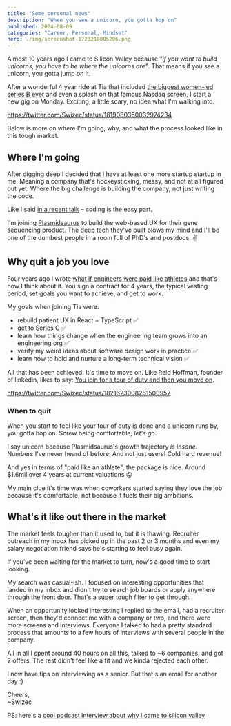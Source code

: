 ```yaml
---
title: "Some personal news"
description: "When you see a unicorn, you gotta hop on"
published: 2024-08-09
categories: "Career, Personal, Mindset"
hero: ./img/screenshot-1723218085206.png
---
```


Almost 10 years ago I came to Silicon Valley because _"if you want to build unicorns, you have to be where the unicorns are"_. That means if you see a unicorn, you gotta jump on it.

After a wonderful 4 year ride at Tia that included [the biggest women-led series B ever](https://swizec.com/blog/how-to-rewrite-your-app-while-growing-to-a-dollar100000000-series-b/) and even a splash on that famous Nasdaq screen, I start a new gig on Monday. Exciting, a little scary, no idea what I'm walking into.

https://twitter.com/Swizec/status/1819080350032974234

Below is more on where I'm going, why, and what the process looked like in this tough market.

## Where I'm going

After digging deep I decided that I have at least one more startup startup in me. Meaning a company that's hockeysticking, messy, and not at all figured out yet. Where the big challenge is building the company, not just writing the code.

Like I said [in a recent talk](https://swizec.com/blog/scaling-fast-my-talk-on-lessons-from-tech-startups/) – coding is the easy part.

I'm joining [Plasmidsaurus](https://www.plasmidsaurus.com) to build the web-based UX for their gene sequencing product. The deep tech they've built blows my mind and I'll be one of the dumbest people in a room full of PhD's and postdocs. ✌️

## Why quit a job you love

Four years ago I wrote [what if engineers were paid like athletes](https://swizec.com/blog/what-if-engineers-were-paid-like-athletes/) and that's how I think about it. You sign a contract for 4 years, the typical vesting period, set goals you want to achieve, and get to work.

My goals when joining Tia were:

- rebuild patient UX in React + TypeScript ✅
- get to Series C ✅
- learn how things change when the engineering team grows into an engineering org ✅
- verify my weird ideas about software design work in practice ✅
- learn how to hold and nurture a long-term technical vision ✅

All that has been achieved. It's time to move on. Like Reid Hoffman, founder of linkedin, likes to say: [You join for a tour of duty and then you move on](https://hbr.org/2013/06/tours-of-duty-the-new-employer-employee-compact).

https://twitter.com/Swizec/status/1821623008261500957

### When to quit

When you start to feel like your tour of duty is done and a unicorn runs by, you gotta hop on. Screw being comfortable, _let's go_.

I say unicorn because Plasmidsaurus's growth trajectory _is insane_. Numbers I've never heard of before. And not just users! Cold hard revenue!

And yes in terms of "paid like an athlete", the package is nice. Around $1.6mil over 4 years at current valuations 😛

My main clue it's time was when coworkers started saying they love the job because it's comfortable, not because it fuels their big ambitions.

## What's it like out there in the market

The market feels tougher than it used to, but it is thawing. Recruiter outreach in my inbox has picked up in the past 2 or 3 months and even my salary negotiation friend says he's starting to feel busy again.

If you've been waiting for the market to turn, now's a good time to start looking.

My search was casual-ish. I focused on interesting opportunities that landed in my inbox and didn't try to search job boards or apply anywhere through the front door. That's a super tough filter to get through.

When an opportunity looked interesting I replied to the email, had a recruiter screen, then they'd connect me with a company or two, and there were more screens and interviews. Everyone I talked to had a pretty standard process that amounts to a few hours of interviews with several people in the company.

All in all I spent around 40 hours on all this, talked to ~6 companies, and got 2 offers. The rest didn't feel like a fit and we kinda rejected each other.

I now have tips on interviewing as a senior. But that's an email for another day :)

Cheers,<br/>
~Swizec

PS: here's a [cool podcast interview about why I came to silicon valley](https://swizec.com/interviews/devjourney/)
